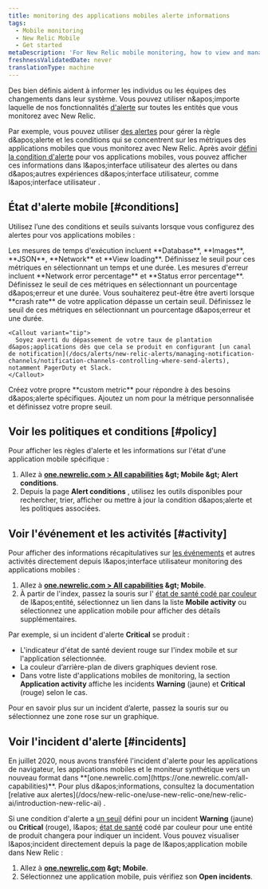 ```yaml
---
title: monitoring des applications mobiles alerte informations
tags:
  - Mobile monitoring
  - New Relic Mobile
  - Get started
metaDescription: 'For New Relic mobile monitoring, how to view and manage alert policies, conditions, incidents, and other activity and events.'
freshnessValidatedDate: never
translationType: machine
---
```


Des <InlinePopover type="alerts" />bien définis aident à informer les individus ou les équipes des changements dans leur système. Vous pouvez utiliser n&amp;apos;importe laquelle de nos fonctionnalités [d&apos;alerte](/docs/alerts-applied-intelligence) sur toutes les entités que vous monitorez avec New Relic.

Par exemple, vous pouvez utiliser [des alertes](/docs/alerts-applied-intelligence/new-relic-alerts/get-started/introduction-alerts) pour gérer la règle d&amp;apos;alerte et les conditions qui se concentrent sur les métriques des applications mobiles que vous monitorez avec New Relic. Après avoir [défini la condition d&apos;alerte](/docs/alerts-applied-intelligence/new-relic-alerts/alert-conditions/create-alert-conditions) pour vos applications mobiles, vous pouvez afficher ces informations dans l&amp;apos;interface utilisateur des alertes ou dans d&amp;apos;autres expériences d&amp;apos;interface utilisateur, comme l&amp;apos;interface utilisateur <InlinePopover type="mobile" />.

## État d&apos;alerte mobile [#conditions]

Utilisez l’une des conditions et seuils suivants lorsque vous configurez des alertes pour vos applications mobiles :

<CollapserGroup>
  <Collapser id="execution" title="Temps d'exécution">
    Les mesures de temps d&apos;exécution incluent <DNT>**Database**</DNT>, <DNT>**Images**</DNT>, <DNT>**JSON**</DNT>, <DNT>**Network**</DNT> et <DNT>**View loading**</DNT>. Définissez le seuil pour ces métriques en sélectionnant un temps et une durée.
  </Collapser>

  <Collapser id="errors" title="Erreurs">
    Les mesures d&apos;erreur incluent <DNT>**Network error percentage**</DNT> et <DNT>**Status error percentage**</DNT>. Définissez le seuil de ces métriques en sélectionnant un pourcentage d&amp;apos;erreur et une durée.
  </Collapser>

  <Collapser id="crash" title="Rapports sur les plantages">
    Vous souhaiterez peut-être être averti lorsque <DNT>**crash rate**</DNT> de votre application dépasse un certain seuil. Définissez le seuil de ces métriques en sélectionnant un pourcentage d&amp;apos;erreur et une durée.

    <Callout variant="tip">
      Soyez averti du dépassement de votre taux de plantation d&apos;applications dès que cela se produit en configurant [un canal de notification](/docs/alerts/new-relic-alerts/managing-notification-channels/notification-channels-controlling-where-send-alerts), notamment PagerDuty et Slack.
    </Callout>
  </Collapser>

  <Collapser id="custom" title="Coutume">
    Créez votre propre <DNT>**custom metric**</DNT> pour répondre à des besoins d&amp;apos;alerte spécifiques. Ajoutez un nom pour la métrique personnalisée et définissez votre propre seuil.
  </Collapser>
</CollapserGroup>

## Voir les politiques et conditions [#policy]

Pour afficher les règles d&apos;alerte et les informations sur l&apos;état d&apos;une application mobile spécifique :

1. Allez à <DNT>**[one.newrelic.com &gt; All capabilities](https://one.newrelic.com/all-capabilities) &amp;gt; Mobile &amp;gt; Alert conditions**</DNT>.
2. Depuis la page <DNT>**Alert conditions**</DNT> , utilisez les outils disponibles pour rechercher, trier, afficher ou mettre à jour la condition d&amp;apos;alerte et les politiques associées.

## Voir l&apos;événement et les activités [#activity]

Pour afficher des informations récapitulatives sur [les événements](/docs/alerts/new-relic-alerts-beta/getting-started/alerts-glossary#event) et autres activités directement depuis l&amp;apos;interface utilisateur monitoring des applications mobiles :

1. Allez à <DNT>**[one.newrelic.com &gt; All capabilities](https://one.newrelic.com/all-capabilities) &amp;gt; Mobile**</DNT>.
2. À partir de l&apos;index, passez la souris sur l&apos; [état de santé codé par couleur](/docs/alerts/new-relic-alerts-beta/getting-started/alerts-glossary#health-status) de l&amp;apos;entité, sélectionnez un lien dans la liste <DNT>**Mobile activity**</DNT> ou sélectionnez une application mobile pour afficher des détails supplémentaires.

Par exemple, si un incident d&apos;alerte <DNT>**Critical**</DNT> se produit :

* L&apos;indicateur d&apos;état de santé devient rouge sur l&apos;index mobile et sur l&apos;application sélectionnée.
* La couleur d’arrière-plan de divers graphiques devient rose.
* Dans votre liste d&apos;applications mobiles de monitoring, la section <DNT>**Application activity**</DNT> affiche les incidents <DNT>**Warning**</DNT> (jaune) et <DNT>**Critical**</DNT> (rouge) selon le cas.

Pour en savoir plus sur un incident d’alerte, passez la souris sur ou sélectionnez une zone rose sur un graphique.

## Voir l&apos;incident d&apos;alerte [#incidents]

<Callout variant="important">
  En juillet 2020, nous avons transféré l&apos;incident d&apos;alerte pour les applications de navigateur, les applications mobiles et le moniteur synthétique vers un nouveau format dans <DNT>**[one.newrelic.com](https://one.newrelic.com/all-capabilities)**</DNT>. Pour plus d&amp;apos;informations, consultez la documentation [relative aux alertes](/docs/new-relic-one/use-new-relic-one/new-relic-ai/introduction-new-relic-ai) .
</Callout>

Si une condition d&apos;alerte a [un seuil](/docs/alerts/new-relic-alerts-beta/getting-started/alerts-glossary#alert-threshold) défini pour un incident <DNT>**Warning**</DNT> (jaune) ou <DNT>**Critical**</DNT> (rouge), l&amp;apos; [état de santé](/docs/alerts/new-relic-alerts-beta/getting-started/alerts-glossary#health-status) codé par couleur pour une entité de produit changera pour indiquer un incident. Vous pouvez visualiser l&amp;apos;incident directement depuis la page de l&amp;apos;application mobile dans New Relic :

1. Allez à <DNT>**[one.newrelic.com](https://one.newrelic.com/all-capabilities) &amp;gt; Mobile**</DNT>.
2. Sélectionnez une application mobile, puis vérifiez son <DNT>**Open incidents**</DNT>.